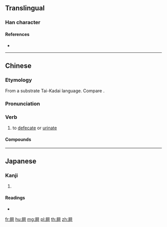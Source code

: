 {{character info/new}}
==Translingual==

===Han character===
{{Han char|rn=44|rad=尸|as=08|sn=11|four=77221|canj=SNLR|ids=⿸尸阿}}

====References====
* {{Han ref|kx=0302.180|dkj=07727|dj=0599.320|hdz=20976.100|uh=5C59|ud=23641|bh=D4F3|bd=54515}}

----

==Chinese==
{{zh-forms}}

===Etymology===
From a substrate Tai-Kadai language. Compare {{cog|za|ok||to emit, to produce, to defecate, to urinate, to fart}}.

===Pronunciation===
{{zh-pron
|m=ē
|c=o1
|h=pfs=ô
|md=
|mn=
|w=
|mc=
|oc=
|cat=v
}}

===Verb===
{{zh-verb}}

# {{lb|zh|chiefly|Cantonese|and|Hakka}} to [[defecate]] or [[urinate]]

====Compounds====
{{zh-der|屙屎|屙肚|屙尿}}

----

==Japanese==

===Kanji===
{{ja-kanji|grade=|rs=尸08}}

# {{defn|lang=ja|sort=尸08}}

====Readings====
* {{ja-readings|on=[[あ]] (a)|kun=}}

[[fr:屙]]
[[hu:屙]]
[[mg:屙]]
[[pl:屙]]
[[th:屙]]
[[zh:屙]]
